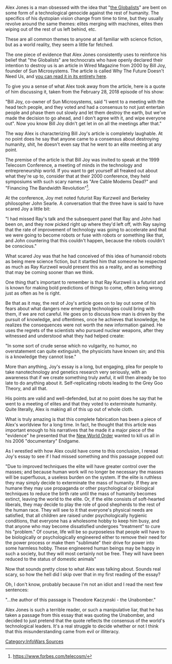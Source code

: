 Alex Jones is a man obsessed with the idea that "[[Globalists|the Globalists]]" are bent on some form of a technological genocide against the rest of humanity. The specifics of his dystopian vision change from time to time, but they usually revolve around the same themes: elites merging with machines, elites then wiping out of the rest of us left behind, etc.

These are all common themes to anyone at all familiar with science fiction, but as a world reality, they seem a little far fetched.

The one piece of evidence that Alex Jones consistently uses to reinforce his belief that "the Globalists" are technocrats who have openly declared their intention to destroy us is an article in Wired Magazine from 2000 by Bill Joy, founder of Sun Microsystems. The article is called Why The Future Doesn't Need Us, and [https://www.wired.com/2000/04/joy-2/ you can read it in its entirety here].

To give you a sense of what Alex took away from the article, here is a quote of him discussing it, taken from the February 28, 2018 episode of his show:

"Bill Joy, co-owner of Sun Microsystems, said "I went to a meeting with the head tech people, and they voted and had a consensus to not just entertain people and phase them out slowly and let them destroy the earth, but we've made the decision to go ahead, and I don't agree with it, and wipe everyone out". Now you know Bill Joy didn't get let in on all the meetings after that."

The way Alex is characterizing Bill Joy's article is completely laughable. At no point does he say that anyone came to a consensus about destroying humanity, shit, he doesn't even say that he went to an elite meeting at any point.

The premise of the article is that Bill Joy was invited to speak at the 1999 Telecosm Conference, a meeting of minds in the technology and entrepreneurship world. If you want to get yourself all freaked out about what they're up to, consider that at their 2000 conference, they held symposiums with such scary names as "Are Cable Modems Dead?" and "Financing The Bandwidth Revolution"<ref>https://www.forbes.com/telecosm/</ref>.

At the conference, Joy met noted futurist Ray Kurzweil and Berkeley philosopher John Searle. A conversation that the three have is said to have scared Joy a little bit:

"I had missed Ray's talk and the subsequent panel that Ray and John had been on, and they now picked right up where they'd left off, with Ray saying that the rate of improvement of technology was going to accelerate and that we were going to become robots or fuse with robots or something like that, and John countering that this couldn't happen, because the robots couldn't be conscious."

What scared Joy was that he had conceived of this idea of humanoid robots as being mere science fiction, but it startled him that someone he respected as much as Ray Kurzweil would present this as a reality, and as something that may be coming sooner than we think.

One thing that's important to remember is that Ray Kurzweil is a futurist and is known for making bold predictions of things to come, often being wrong just as often as he is right.

Be that as it may, the rest of Joy's article goes on to lay out some of his fears about what dangers new emerging technologies could bring with them, if we are not careful. He goes on to discuss how man is driven by the pursuit of knowledge, and oftentimes, once he achieves that knowledge, he realizes the consequences were not worth the new information gained. He uses the regrets of the scientists who pursued nuclear weapons, after they witnessed and understood what they had helped create:

"In some sort of crude sense which no vulgarity, no humor, no overstatement can quite extinguish, the physicists have known sin; and this is a knowledge they cannot lose."

More than anything, Joy's essay is a long, but engaging, plea for people to take nanotechnology and genetics research very seriously, with an awareness that if we create something truly awful, it will then already be too late to do anything about it. Self-replicating robots leading to the Grey Goo Theory, and all that.

His points are valid and well-defended, but at no point does he say that he went to a meeting of elites and that they voted to exterminate humanity. Quite literally, Alex is making all of this up out of whole cloth.

What is truly amazing is that this complete fabrication has been a piece of Alex's worldview for a long time. In fact, he thought that this article was important enough to his narratives that he made it a major piece of the "evidence" he presented that the [[New World Order]] wanted to kill us all in his 2006 "documentary" Endgame.

As I wrestled with how Alex could have come to this conclusion, I reread Joy's essay to see if I had missed something and this passage popped out:

"Due to improved techniques the elite will have greater control over the masses; and because human work will no longer be necessary the masses will be superfluous, a useless burden on the system. If the elite is ruthless they may simply decide to exterminate the mass of humanity. If they are humane they may use propaganda or other psychological or biological techniques to reduce the birth rate until the mass of humanity becomes extinct, leaving the world to the elite. Or, if the elite consists of soft-hearted liberals, they may decide to play the role of good shepherds to the rest of the human race. They will see to it that everyone's physical needs are satisfied, that all children are raised under psychologically hygienic conditions, that everyone has a wholesome hobby to keep him busy, and that anyone who may become dissatisfied undergoes "treatment" to cure his "problem." Of course, life will be so purposeless that people will have to be biologically or psychologically engineered either to remove their need for the power process or make them "sublimate" their drive for power into some harmless hobby. These engineered human beings may be happy in such a society, but they will most certainly not be free. They will have been reduced to the status of domestic animals"

Now that sounds pretty close to what Alex was talking about. Sounds real scary, so how the hell did I skip over that in my first reading of the essay?

Oh, I don't know, probably because I'm not an idiot and I read the next few sentences:

"...the author of this passage is Theodore Kaczynski - the Unabomber."

Alex Jones is such a terrible reader, or such a manipulative liar, that he has taken a passage from this essay that was quoting the Unabomber, and decided to just pretend that the quote reflects the consensus of the world's technological leaders. It's a real struggle to decide whether or not I think that this misunderstanding came from evil or illiteracy.

[[Category:InfoWars Sources]]
